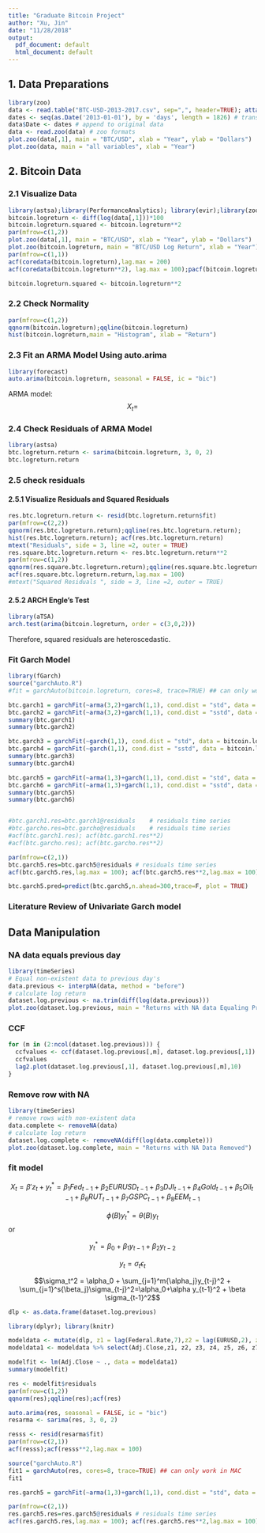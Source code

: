 ---
title: "Graduate Bitcoin Project"
author: "Xu, Jin"
date: "11/28/2018"
output:
  pdf_document: default
  html_document: default
---

## 1. Data Preparations

```{r, echo = TRUE, eval = TRUE,message=FALSE}
library(zoo)
data <- read.table("BTC-USD-2013-2017.csv", sep=",", header=TRUE); attach(data) # original data
dates <- seq(as.Date('2013-01-01'), by = 'days', length = 1826) # transform to date formats
data$Date <- dates # append to original data
data <- read.zoo(data) # zoo formats
plot.zoo(data[,1], main = "BTC/USD", xlab = "Year", ylab = "Dollars")
plot.zoo(data, main = "all variables", xlab = "Year") 

```   

## 2. Bitcoin Data

### 2.1 Visualize Data

```{r, echo = TRUE, eval = TRUE,message=FALSE}

library(astsa);library(PerformanceAnalytics); library(evir);library(zoo)
bitcoin.logreturn <- diff(log(data[,1]))*100
bitcoin.logreturn.squared <- bitcoin.logreturn**2
par(mfrow=c(1,2))
plot.zoo(data[,1], main = "BTC/USD", xlab = "Year", ylab = "Dollars")
plot.zoo(bitcoin.logreturn, main = "BTC/USD Log Return", xlab = "Year")
par(mfrow=c(1,1))
acf(coredata(bitcoin.logreturn),lag.max = 200)
acf(coredata(bitcoin.logreturn**2), lag.max = 100);pacf(bitcoin.logreturn)

bitcoin.logreturn.squared <- bitcoin.logreturn**2


```

### 2.2 Check Normality

```{r, echo = TRUE, eval = TRUE,message=FALSE}

par(mfrow=c(1,2))
qqnorm(bitcoin.logreturn);qqline(bitcoin.logreturn)
hist(bitcoin.logreturn,main = "Histogram", xlab = "Return")

```

### 2.3 Fit an ARMA Model Using auto.arima

```{r, echo = TRUE, eval = TRUE,message=FALSE}

library(forecast)
auto.arima(bitcoin.logreturn, seasonal = FALSE, ic = "bic")

```

ARMA model: 
$$X_t = $$


### 2.4 Check Residuals of ARMA Model

```{r, echo = TRUE, eval = TRUE,message=FALSE}

library(astsa)
btc.logreturn.return <- sarima(bitcoin.logreturn, 3, 0, 2)
btc.logreturn.return

```

### 2.5 check residuals 

#### 2.5.1 Visualize Residuals and Squared Residuals

```{r, echo = TRUE, eval = TRUE, message=FALSE}

res.btc.logreturn.return <- resid(btc.logreturn.return$fit)
par(mfrow=c(2,2))
qqnorm(res.btc.logreturn.return);qqline(res.btc.logreturn.return);
hist(res.btc.logreturn.return); acf(res.btc.logreturn.return)
mtext("Residuals", side = 3, line =2, outer = TRUE)
res.square.btc.logreturn.return <- res.btc.logreturn.return**2
par(mfrow=c(1,2))
qqnorm(res.square.btc.logreturn.return);qqline(res.square.btc.logreturn.return);
acf(res.square.btc.logreturn.return,lag.max = 100)
#mtext("Squared Residuals ", side = 3, line =2, outer = TRUE)

```

#### 2.5.2 ARCH Engle's Test

```{r, echo = TRUE, eval = TRUE, message=FALSE}

library(aTSA)
arch.test(arima(bitcoin.logreturn, order = c(3,0,2)))

```

Therefore, squared residuals are heteroscedastic.



### Fit Garch Model

```{r, echo = TRUE, eval = TRUE, message=FALSE}
library(fGarch)
source("garchAuto.R")
#fit = garchAuto(bitcoin.logreturn, cores=8, trace=TRUE) ## can only work in MAC

btc.garch1 = garchFit(~arma(3,2)+garch(1,1), cond.dist = "std", data = bitcoin.logreturn, trace = FALSE, include.mean = FALSE)
btc.garch2 = garchFit(~arma(3,2)+garch(1,1), cond.dist = "sstd", data = bitcoin.logreturn, trace = FALSE, include.mean = FALSE)
summary(btc.garch1)
summary(btc.garch2)

btc.garch3 = garchFit(~garch(1,1), cond.dist = "std", data = bitcoin.logreturn, trace = FALSE, include.mean = FALSE)
btc.garch4 = garchFit(~garch(1,1), cond.dist = "sstd", data = bitcoin.logreturn, trace = FALSE, include.mean = FALSE)
summary(btc.garch3)
summary(btc.garch4)

btc.garch5 = garchFit(~arma(1,3)+garch(1,1), cond.dist = "std", data = bitcoin.logreturn, trace = FALSE, include.mean = FALSE)
btc.garch6 = garchFit(~arma(1,3)+garch(1,1), cond.dist = "sstd", data = bitcoin.logreturn, trace = FALSE, include.mean = FALSE)
summary(btc.garch5)
summary(btc.garch6)


#btc.garch1.res=btc.garch1@residuals	# residuals time series
#btc.garcho.res=btc.garcho@residuals	# residuals time series
#acf(btc.garch1.res); acf(btc.garch1.res**2)
#acf(btc.garcho.res); acf(btc.garcho.res**2)

```

```{r, echo = TRUE, eval = TRUE, message=FALSE}
par(mfrow=c(2,1))
btc.garch5.res=btc.garch5@residuals	# residuals time series
acf(btc.garch5.res,lag.max = 100); acf(btc.garch5.res**2,lag.max = 100)

```

```{r, echo = TRUE, eval = TRUE, message=FALSE}
btc.garch5.pred=predict(btc.garch5,n.ahead=300,trace=F, plot = TRUE)

```

### Literature Review of Univariate Garch model



## Data Manipulation

### NA data equals previous day

```{r, echo = TRUE, eval = TRUE,message=FALSE}
library(timeSeries)
# Equal non-existent data to previous day's
data.previous <- interpNA(data, method = "before")
# calculate log return
dataset.log.previous <- na.trim(diff(log(data.previous)))
plot.zoo(dataset.log.previous, main = "Returns with NA data Equaling Previous Day")
```

### CCF

```{r, echo = TRUE, eval = TRUE,message=FALSE}
for (m in (2:ncol(dataset.log.previous))) {
  ccfvalues <- ccf(dataset.log.previous[,m], dataset.log.previous[,1])
  ccfvalues
  lag2.plot(dataset.log.previous[,1], dataset.log.previous[,m],10)
}
```


### Remove row with NA

```{r, echo = TRUE, eval = TRUE,message=FALSE}
library(timeSeries)
# remove rows with non-existent data
data.complete <- removeNA(data)
# calculate log return
dataset.log.complete <- removeNA(diff(log(data.complete)))
plot.zoo(dataset.log.complete, main = "Returns with NA Data Removed")
```



### fit model

$$X_t = \beta'z_t+y_t^* = \beta_1 Fed_{t-1} +  \beta_2 EURUSD_{t-1} + \beta_3 DJI_{t-1} + \beta_4 Gold_{t-1} + \beta_5 Oil_{t-1} + \beta_6 RUT_{t-1} + \beta_7 GSPC_{t-1} + \beta_8 EEM_{t-1}$$

$$\phi(B) y_t^* = \theta(B) y_t$$
or

$$y_t^* = \beta_0 + \beta_1 y_{t-1} + \beta_2 y_{t-2}$$

$$y_t = \sigma_t \epsilon_t$$

$$\sigma_t^2 = \alpha_0 + \sum_{j=1}^m{\alpha_j}y_{t-j}^2 + \sum_{j=1}^s{\beta_j}\sigma_{t-j}^2=\alpha_0+\alpha y_{t-1}^2 + \beta \sigma_{t-1}^2$$

```{r, echo = TRUE, eval = FALSE,message=FALSE}
dlp <- as.data.frame(dataset.log.previous) 

library(dplyr); library(knitr)

modeldata <- mutate(dlp, z1 = lag(Federal.Rate,7),z2 = lag(EURUSD,2), z3 = lag(DJI,6),z4 = lag(Gold,5),z5 = lag(Crude.Oil,7),z6 = lag(RUT,6),z7 = lag(GSPC,6),z8 = lag(EEM,9))
modeldata1 <- modeldata %>% select(Adj.Close,z1, z2, z3, z4, z5, z6, z7, z8)

modelfit <- lm(Adj.Close ~ ., data = modeldata1)
summary(modelfit)

```
```{r, echo = TRUE, eval = FALSE,message=FALSE}
res <- modelfit$residuals
par(mfrow=c(1,2))
qqnorm(res);qqline(res);acf(res)

```
```{r, echo = TRUE, eval = FALSE,message=FALSE}
auto.arima(res, seasonal = FALSE, ic = "bic")
resarma <- sarima(res, 3, 0, 2)
```
```{r, echo = TRUE, eval = FALSE,message=FALSE}
resss <- resid(resarma$fit)
par(mfrow=c(2,1))
acf(resss);acf(resss**2,lag.max = 100)
```

```{r, echo = TRUE, eval = FALSE,message=FALSE}
source("garchAuto.R")
fit1 = garchAuto(res, cores=8, trace=TRUE) ## can only work in MAC
fit1
```

```{r, echo = TRUE, eval = FALSE,message=FALSE}
res.garch5 = garchFit(~arma(1,3)+garch(1,1), cond.dist = "std", data = res, trace = FALSE, include.mean = FALSE)

par(mfrow=c(2,1))
res.garch5.res=res.garch5@residuals	# residuals time series
acf(res.garch5.res,lag.max = 100); acf(res.garch5.res**2,lag.max = 100)

```